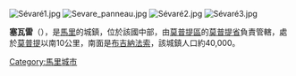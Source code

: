 [[Image:Sévaré1.jpg|right]]
[[File:Sevare_panneau.jpg|left]]
[[File:Sévaré2.jpg|left]]
[[File:Sévaré3.jpg|left]]

{{Coord|14|32|N|4|6|W|display=title}}

'''塞瓦雷'''（{{lang-fr|Sévaré}}），是[[馬里|馬里]]的城鎮，位於該國中部，由[[莫普提區|莫普提區]]的[[莫普提省|莫普提省]]負責管轄，處於[[莫普提|莫普提]]以南10公里，南面是[[布吉納法索|布吉納法索]]，該城鎮人口約40,000。

{{Mali-geo-stub}}
[[Category:馬里城市|Category:馬里城市]]